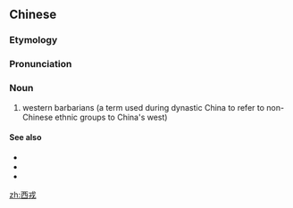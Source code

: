 ==Chinese==
{{zh-forms}}
{{wikipedia|Xirong}}

===Etymology===
{{rfe|lang=zh}}

===Pronunciation===
{{zh-pron
|m=xīróng
|c=sai1 jung4
|cat=n
}}

===Noun===
{{zh-noun}}<!--or is it a proper noun?-->

# western barbarians (a term used during dynastic China to refer to non-Chinese ethnic groups to China's west)

====See also====
* {{zh-l|南蠻|southern barbarians}}
* {{zh-l|北狄|northern barbarians}}
* {{zh-l|東夷|eastern barbarians}}

[[zh:西戎]]